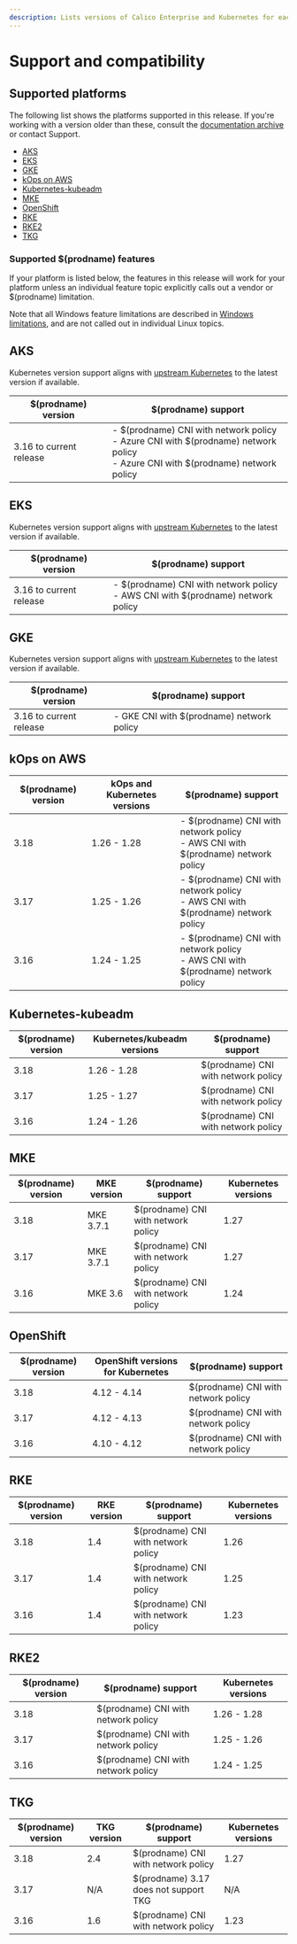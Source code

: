 ```yaml
---
description: Lists versions of Calico Enterprise and Kubernetes for each platform.
---
```


# Support and compatibility

## Supported platforms

The following list shows the platforms supported in this release.  If you're working with a version older than these, consult the [documentation archive](https://docs.tigera.io/archive) or contact Support.

- [AKS](#aks)
- [EKS](#eks)
- [GKE](#gke)
- [kOps on AWS](#kops-on-aws)
- [Kubernetes-kubeadm](#kubernetes-kubeadm)
- [MKE](#mke)
- [OpenShift](#openshift)
- [RKE](#rke)
- [RKE2](#rke2)
- [TKG](#tkg)

### Supported $(prodname) features

If your platform is listed below, the features in this release will work for your platform unless an individual feature topic explicitly calls out a vendor or $(prodname) limitation.

Note that all Windows feature limitations are described in [Windows limitations](install-on-clusters/windows-calico/limitations.mdx), and are not called out in individual Linux topics.

## AKS

Kubernetes version support aligns with [upstream Kubernetes](#kubernetes-kubeadm) to the latest version if available.

| $(prodname) version | $(prodname) support                                         |
| ---------------------------- | ------------------------------------------------------------ |
| 3.16 to current release  | - $(prodname) CNI with network policy<br />- Azure CNI with $(prodname) network policy <br />- Azure CNI with $(prodname) network policy|

## EKS

Kubernetes version support aligns with [upstream Kubernetes](#kubernetes-kubeadm) to the latest version if available.

| $(prodname) version   | $(prodname) support                                         |
| ---------------------- | ------------------------------------------------------------ |
| 3.16 to current release  | - $(prodname) CNI with network policy<br />- AWS CNI with $(prodname) network policy |

## GKE

Kubernetes version support aligns with [upstream Kubernetes](#kubernetes-kubeadm) to the latest version if available.

| $(prodname) version | $(prodname) support                       |
| -------------------- | ------------------------------------------ |
| 3.16 to current release                  | - GKE CNI with $(prodname) network policy |

## kOps on AWS

| $(prodname) version | kOps and Kubernetes versions | $(prodname) support                                         |
| -------------------- | ---------------------------- | ------------------------------------------------------------ |
| 3.18                 | 1.26 - 1.28                  | - $(prodname) CNI with network policy<br />- AWS CNI with $(prodname) network policy |
| 3.17                 | 1.25 - 1.26                  | - $(prodname) CNI with network policy<br />- AWS CNI with $(prodname) network policy |
| 3.16                 | 1.24 - 1.25                  | - $(prodname) CNI with network policy<br />- AWS CNI with $(prodname) network policy |

## Kubernetes-kubeadm

| $(prodname) version | Kubernetes/kubeadm versions | $(prodname) support                 |
| -------------------- | --------------------------- | ------------------------------------ |
| 3.18                 | 1.26 - 1.28                 | $(prodname) CNI with network policy |
| 3.17                 | 1.25 - 1.27                 | $(prodname) CNI with network policy |
| 3.16                 | 1.24 - 1.26                 | $(prodname) CNI with network policy |

## MKE

| $(prodname) version | MKE version                          | $(prodname) support                 | Kubernetes versions |
| -------------------- | ------------------------------------ | ------------------------------------ | ------------------- |
| 3.18                 | MKE 3.7.1                            | $(prodname) CNI with network policy | 1.27                |
| 3.17                 | MKE 3.7.1                            | $(prodname) CNI with network policy | 1.27                |
| 3.16                 | MKE 3.6                              | $(prodname) CNI with network policy | 1.24                |

## OpenShift

| $(prodname) version | OpenShift versions for Kubernetes | $(prodname) support                 |
| -------------------- | --------------------------------- | ------------------------------------ |
| 3.18                 | 4.12 - 4.14                       | $(prodname) CNI with network policy |
| 3.17                 | 4.12 - 4.13                       | $(prodname) CNI with network policy |
| 3.16                 | 4.10 - 4.12                       | $(prodname) CNI with network policy |

## RKE

| $(prodname) version | RKE version | $(prodname) support                 | Kubernetes versions |
| -------------------- | ----------- | ------------------------------------ | ------------------- |
| 3.18                 | 1.4         | $(prodname) CNI with network policy | 1.26                |
| 3.17                 | 1.4         | $(prodname) CNI with network policy | 1.25                |
| 3.16                 | 1.4         | $(prodname) CNI with network policy | 1.23                |

## RKE2

| $(prodname) version | $(prodname) support                 | Kubernetes versions |
| -------------------- | ------------------------------------ | ------------------- |
| 3.18                 | $(prodname) CNI with network policy | 1.26 - 1.28         |
| 3.17                 | $(prodname) CNI with network policy | 1.25 - 1.26         |
| 3.16                 | $(prodname) CNI with network policy | 1.24 - 1.25         |

## TKG

| $(prodname) version | TKG version | $(prodname) support                 | Kubernetes versions    |
| -------------------- | ----------- | ------------------------------------ | ---------------------- |
| 3.18                 | 2.4         | $(prodname) CNI with network policy | 1.27                   |
| 3.17                 | N/A        | $(prodname) 3.17 does not support TKG | N/A                   |
| 3.16                 | 1.6         | $(prodname) CNI with network policy | 1.23                   |
